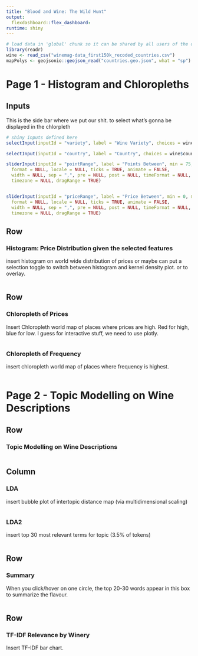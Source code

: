 ```yaml
---
title: "Blood and Wine: The Wild Hunt"
output: 
  flexdashboard::flex_dashboard:
runtime: shiny
---
```

```r
# load data in 'global' chunk so it can be shared by all users of the dashboard
library(readr)
wine <- read_csv("winemag-data_first150k_recoded_countries.csv")
mapPolys <- geojsonio::geojson_read("countries.geo.json", what = "sp")
```

Page 1 - Histogram and Chloropleths  {data-orientation=rows}
=====================================  

Inputs {.sidebar}
-------------------------------------
This is the side bar where we put our shit. to select what's gonna be displayed in the chlorpleth

```r
# shiny inputs defined here
selectInput(inputId = "variety", label = "Wine Variety", choices = wine$variety, selected = NULL, multiple = TRUE, selectize = TRUE, width = NULL, size = NULL)

selectInput(inputId = "country", label = "Country", choices = wine$country, selected = NULL, multiple = FALSE, selectize = TRUE, width = NULL, size = NULL)

sliderInput(inputId = "pointRange", label = "Points Between", min = 75, max = 100, value= c(90,100), step = NULL, round = FALSE,
  format = NULL, locale = NULL, ticks = TRUE, animate = FALSE,
  width = NULL, sep = ",", pre = NULL, post = NULL, timeFormat = NULL,
  timezone = NULL, dragRange = TRUE)


sliderInput(inputId = "priceRange", label = "Price Between", min = 0, max = 10000, value= c(10,100), step = NULL, round = FALSE,
  format = NULL, locale = NULL, ticks = TRUE, animate = FALSE,
  width = NULL, sep = ",", pre = NULL, post = NULL, timeFormat = NULL,
  timezone = NULL, dragRange = TRUE)
```


Row {data-height=350}
-------------------------------------
    
### Histogram: Price Distribution given the selected features
insert histogram on world wide distribution of prices
or maybe can put a selection toggle to switch between histogram and kernel density plot. or to overlay.
```r
```
    
Row {data-height=600 .tabset .tabset-fade}
-------------------------------------    

### Chloropleth  of Prices
Insert Chloropleth world map of places where prices are high. Red for high, blue for low.
I guess for interactive stuff, we need to use plotly.
```r
```

### Chloropleth of Frequency
insert chloropleth world map of places where frequency is highest.
```r
```

Page 2 - Topic Modelling on Wine Descriptions  {data-orientation=rows}
=====================================  

Row {data-height=350}
-------------------------------------
    
### Topic Modelling on Wine Descriptions
    
```r
```

Column {data-height=650 }
-------------------------------------    

### LDA
insert bubble plot of intertopic distance map (via multidimensional scaling)
```r
```

### LDA2
insert top 30 most relevant terms for topic (3.5% of tokens)
```r
```

Row {data-height=150}
-------------------------------------

### Summary
When you click/hover on one circle, the top 20-30 words appear in this box to summarize the flavour.
```r
```

Row {data-height=350}
-------------------------------------
### TF-IDF Relevance by Winery
Insert TF-IDF bar chart.
```r

```


